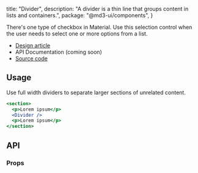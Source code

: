 
  title: "Divider",
  description:
    "A divider is a thin line that groups content in lists and containers.",
  package: "@md3-ui/components",
}

There's one type of checkbox in Material. Use this selection control when the
user needs to select one or more options from a list.

- [Design article](https://m3.material.io/components/divider)
- API Documentation (coming soon)
- [Source code](https://github.com/efoken/md3-ui/tree/main/packages/layout)

<Divider />

## Usage

Use full width dividers to separate larger sections of unrelated content.

```jsx
<section>
  <p>Lorem ipsum</p>
  <Divider />
  <p>Lorem ipsum</p>
</section>
```

## API

### Props

<PropsTable of="Divider" />

